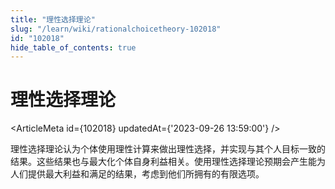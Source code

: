 ```yaml
---
title: "理性选择理论"
slug: "/learn/wiki/rationalchoicetheory-102018"
id: "102018"
hide_table_of_contents: true
---
```



# 理性选择理论

<ArticleMeta id={102018} updatedAt={'2023-09-26 13:59:00'} />
<div className='border-solid border-b border-t-0 my-4 border-[var(--ifm-color-gray-300)]' />

理性选择理论认为个体使用理性计算来做出理性选择，并实现与其个人目标一致的结果。这些结果也与最大化个体自身利益相关。使用理性选择理论预期会产生能为人们提供最大利益和满足的结果，考虑到他们所拥有的有限选项。
